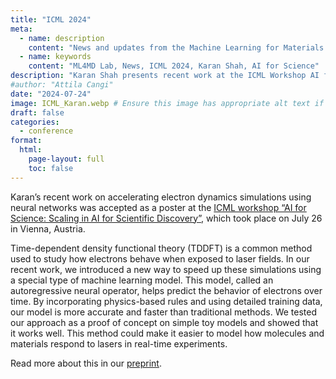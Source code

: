 ```yaml
---
title: "ICML 2024"
meta:
  - name: description
    content: "News and updates from the Machine Learning for Materials Design (ML4MD) Lab: ICML 2024."
  - name: keywords
    content: "ML4MD Lab, News, ICML 2024, Karan Shah, AI for Science"
description: "Karan Shah presents recent work at the ICML Workshop AI for Science: Scaling in AI for Scientific Discovery "
#author: "Attila Cangi"
date: "2024-07-24"
image: ICML_Karan.webp # Ensure this image has appropriate alt text if used directly in content
draft: false
categories:
  - conference
format:
  html:
    page-layout: full
    toc: false
---
```


Karan's recent work on accelerating electron dynamics simulations using neural networks was accepted as a poster at the [ICML workshop "AI for Science: Scaling in AI for Scientific Discovery"](https://icml.cc/virtual/2024/workshop/29973){target="_blank"}, which took place on July 26 in Vienna, Austria.

Time-dependent density functional theory (TDDFT) is a common method used to study how electrons behave when exposed to laser fields. In our recent work, we introduced a new way to speed up these simulations using a special type of machine learning model. This model, called an autoregressive neural operator, helps predict the behavior of electrons over time. By incorporating physics-based rules and using detailed training data, our model is more accurate and faster than traditional methods. We tested our approach as a proof of concept on simple toy models and showed that it works well. This method could make it easier to model how molecules and materials respond to lasers in real-time experiments.

Read more about this in our [preprint](https://doi.org/10.48550/arXiv.2407.09628){target="_blank"}.
